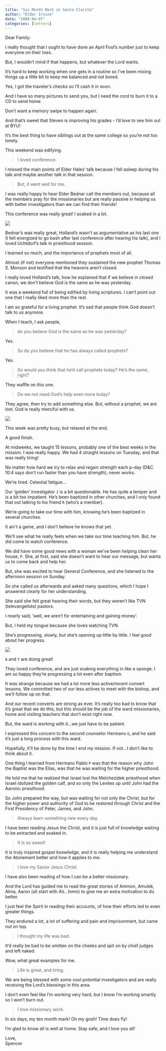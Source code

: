 ```yaml
---
title: "Six Month Mark in Santa Clarita"
author: "Elder Irvine"
date: "2008-04-07"
categories: [letters]
---
```


Dear Family:

I really thought that I ought to have done an April Fool's number just to keep everyone on their toes.

But, I wouldn't mind if that happens, but whatever the Lord wants.

It's hard to keep working when one gets in a routine so I've been mixing things up a little bit to keep me balanced and not bored.

Yes, I got the traveler's checks so I'll cash it in soon.

And I have so many pictures to send you, but I need the cord to burn it to a CD to send home.

Don't want a memory swipe to happen again.

And that's sweet that Steven is improving his grades - I'd love to see him out at BYU!

It's the best thing to have siblings out at the same college so you're not too lonely.

This weekend was edifying.

> I loved conference.

I missed the main points of Elder Hales' talk because I fell asleep during his talk and maybe another talk in that session.

> But, it went well for me.

I was really happy to hear Elder Bednar call the members out, because all the members pray for the missionaries but are really passive in helping us with better investigators than we can find their friends!

This conference was really great! I soaked in a lot.

![](fountain.jpg)

Bednar's was really great, Holland's wasn't as argumentative as his last one (I felt energized to go bash after last conference after hearing his talk), and I loved Uchtdorf's talk in priesthood session.

I learned so much, and the importance of prophets most of all.

Almost (if not) everyone mentioned they sustained the new prophet Thomas S. Monson and testified that the heavens aren't closed.

I really loved Holland's talk, how he explained that if we believe in closed canon, we don't believe God is the same as he was yesterday.

It was a weekend full of being edified by living scriptures. I can't point out one that I really liked more than the rest.

I am so grateful for a living prophet. It's sad that people think God doesn't talk to us anymore.

When I teach, I ask people,

> do you believe God is the same as he was yesterday?

Yes.

> So do you believe that he has always called prophets?

Yes.

> So would you think that he'd call prophets today? He's the same, right?

They waffle on this one.

> Do we not need God's help even more today?

They agree, then try to add something else. But, without a prophet, we are lost. God is really merciful with us.

![](mtn.jpeg)

This week was pretty busy, but relaxed at the end.

A good finish.

At midweeks, we taught 15 lessons, probably one of the best weeks in the mission. I was really happy. We had 4 straight lessons on Tuesday, and that was really tiring!

No matter how hard we try to relax and regain strength each p-day (D&C 10:4 says don't run faster than you have strength), never works.

We're tired. Celestial fatigue...

Our 'golden' investigator `J` is a bit questionable. He has quite a temper and is a bit too impatient. He's been baptized in other churches, and I only found that out talking to his friend `R` (who's a member).

We're going to take our time with him, knowing he's been baptized in several churches.

It ain't a game, and I don't believe he knows that yet.

We'll see what he really feels when we take our time teaching him. But, he did come to watch conference.

We did have some good news with a woman we've been helping clean her house, `P`. She, at first, said she doesn't want to hear our message, but wants us to come back and help her.

But, she was excited to hear General Conference, and she listened to the afternoon session on Sunday.

So she called us afterwards and asked many questions, which I hope I answered clearly for her understanding.

She said she felt great hearing their words, but they weren't like TVN (televangelists) pastors.

I nearly said, 'well, we aren't for entertaining and gaining money'.

But, I held my tongue because she loves watching TVN.

She's progressing, slowly, but she's opening up little by little. I feel good about her progress.

![](seed.jpeg)

`A` and `Y` are doing great!

They loved conference, and are just soaking everything in like a sponge. I am so happy they're progressing a lot even after baptism.

It was strange because we had a lot more less active/recent convert lessons. We committed two of our less actives to meet with the bishop, and we'll follow up on that.

And our recent converts are strong as ever. It's really too bad to know that it's great that we do this, but this should be the job of the ward missionaries, home and visiting teachers that don't exist right now.

But, the ward is working with it...we just have to be patient.

I expressed this concern to the second counselor Hermano `U`, and he said it's just a long process with this ward.

Hopefully, it'll be done by the time I end my mission. If not...I don't like to think about it.

One thing I learned from Hermano Pablo `P` was that the reason why John the Baptist was the Elias, was that he was waiting for the higher priesthood.

He told me that he realized that Israel lost the Melchezidek priesthood when Israel idolized the golden calf, and so only the Levites up until John had the Aaronic priesthood.

So John prepared the way, but was waiting for not only the Christ, but for the higher power and authority of God to be restored through Christ and the First Presidency of Peter, James, and John.

> Always learn something new every day.

I have been reading Jesus the Christ, and it is just full of knowledge waiting to be extracted and soaked in.

> It is so sweet!

It is truly inspired gospel knowledge, and it is really helping me understand the Atonement better and how it applies to me.

> I love my Savior Jesus Christ.

I have also been reading of how I can be a better missionary.

And the Lord has guided me to read the great stories of Ammon, Amulek, Alma, Aaron (all start with A's...hmm) to give me an extra motivation to do better.

I just feel the Spirit in reading their accounts, of how their efforts led to even greater things.

They endured a lot, a lot of suffering and pain and imprisonment, but came out on top.

> I thought my life was bad.

It'd really be bad to be smitten on the cheeks and spit on by chief judges and left naked.

Wow, what great examples for me.

> Life is great, and tiring.

We are being blessed with some cool potential investigators and are really receiving the Lord's blessings in this area.

I don't even feel like I'm working very hard, but I know I'm working smartly so I won't burn out.

> I love missionary work.

In six days, my ten month mark! Oh my gosh! Time does fly!

I'm glad to know all is well at home. Stay safe, and I love you all!

Love,\
Spencer
